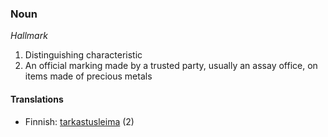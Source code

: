 ===Noun===
''Hallmark''

#Distinguishing characteristic
#An official marking made by a trusted party, usually an assay office, on items made of precious metals

====Translations====
*Finnish: [[tarkastusleima]] (2)

{{Wikipedia2|Hallmark}}